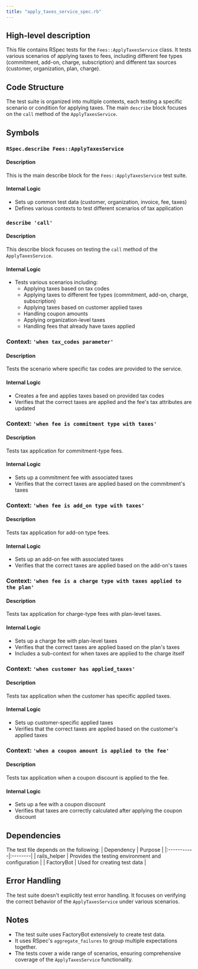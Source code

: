 ```yaml
---
title: "apply_taxes_service_spec.rb"
---
```


## High-level description
This file contains RSpec tests for the `Fees::ApplyTaxesService` class. It tests various scenarios of applying taxes to fees, including different fee types (commitment, add-on, charge, subscription) and different tax sources (customer, organization, plan, charge).

## Code Structure
The test suite is organized into multiple contexts, each testing a specific scenario or condition for applying taxes. The main `describe` block focuses on the `call` method of the `ApplyTaxesService`.

## Symbols

### `RSpec.describe Fees::ApplyTaxesService`
#### Description
This is the main describe block for the `Fees::ApplyTaxesService` test suite.

#### Internal Logic
- Sets up common test data (customer, organization, invoice, fee, taxes)
- Defines various contexts to test different scenarios of tax application

### `describe 'call'`
#### Description
This describe block focuses on testing the `call` method of the `ApplyTaxesService`.

#### Internal Logic
- Tests various scenarios including:
  - Applying taxes based on tax codes
  - Applying taxes to different fee types (commitment, add-on, charge, subscription)
  - Applying taxes based on customer applied taxes
  - Handling coupon amounts
  - Applying organization-level taxes
  - Handling fees that already have taxes applied

### Context: `'when tax_codes parameter'`
#### Description
Tests the scenario where specific tax codes are provided to the service.

#### Internal Logic
- Creates a fee and applies taxes based on provided tax codes
- Verifies that the correct taxes are applied and the fee's tax attributes are updated

### Context: `'when fee is commitment type with taxes'`
#### Description
Tests tax application for commitment-type fees.

#### Internal Logic
- Sets up a commitment fee with associated taxes
- Verifies that the correct taxes are applied based on the commitment's taxes

### Context: `'when fee is add_on type with taxes'`
#### Description
Tests tax application for add-on type fees.

#### Internal Logic
- Sets up an add-on fee with associated taxes
- Verifies that the correct taxes are applied based on the add-on's taxes

### Context: `'when fee is a charge type with taxes applied to the plan'`
#### Description
Tests tax application for charge-type fees with plan-level taxes.

#### Internal Logic
- Sets up a charge fee with plan-level taxes
- Verifies that the correct taxes are applied based on the plan's taxes
- Includes a sub-context for when taxes are applied to the charge itself

### Context: `'when customer has applied_taxes'`
#### Description
Tests tax application when the customer has specific applied taxes.

#### Internal Logic
- Sets up customer-specific applied taxes
- Verifies that the correct taxes are applied based on the customer's applied taxes

### Context: `'when a coupon amount is applied to the fee'`
#### Description
Tests tax application when a coupon discount is applied to the fee.

#### Internal Logic
- Sets up a fee with a coupon discount
- Verifies that taxes are correctly calculated after applying the coupon discount

## Dependencies
The test file depends on the following:
| Dependency | Purpose |
|:-----------|:--------|
| rails_helper | Provides the testing environment and configuration |
| FactoryBot | Used for creating test data |

## Error Handling
The test suite doesn't explicitly test error handling. It focuses on verifying the correct behavior of the `ApplyTaxesService` under various scenarios.

## Notes
- The test suite uses FactoryBot extensively to create test data.
- It uses RSpec's `aggregate_failures` to group multiple expectations together.
- The tests cover a wide range of scenarios, ensuring comprehensive coverage of the `ApplyTaxesService` functionality.